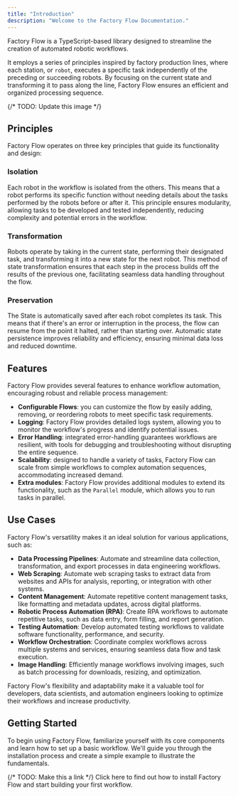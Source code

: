 ```yaml
---
title: "Introduction"
description: "Welcome to the Factory Flow Documentation."
---
```



Factory Flow is a TypeScript-based library designed to streamline the creation of automated robotic workflows.

It employs a series of principles inspired by factory production lines, where each station, or `robot`, executes a specific task independently of the preceding or succeeding robots. By focusing on the current state and transforming it to pass along the line, Factory Flow ensures an efficient and organized processing sequence.

{/* TODO: Update this image */}
<TerminalImage 
  src="/assets/docs/console-1.png" 
  width={662}
  height={494}
  alt="Factory Flow Logs"
  title="Factory Flow"
  className='my-2'
/>

## Principles

Factory Flow operates on three key principles that guide its functionality and design:

### Isolation

Each robot in the workflow is isolated from the others. This means that a robot performs its specific function without needing details about the tasks performed by the robots before or after it. This principle ensures modularity, allowing tasks to be developed and tested independently, reducing complexity and potential errors in the workflow.

### Transformation

Robots operate by taking in the current state, performing their designated task, and transforming it into a new state for the next robot. This method of state transformation ensures that each step in the process builds off the results of the previous one, facilitating seamless data handling throughout the flow.

### Preservation

The State is automatically saved after each robot completes its task. This means that if there's an error or interruption in the process, the flow can resume from the point it halted, rather than starting over. Automatic state persistence improves reliability and efficiency, ensuring minimal data loss and reduced downtime.

## Features

Factory Flow provides several features to enhance workflow automation, encouraging robust and reliable process management:

- **Configurable Flows**: you can customize the flow by easily adding, removing, or reordering robots to meet specific task requirements.
- **Logging**: Factory Flow provides detailed logs system, allowing you to monitor the workflow's progress and identify potential issues.
- **Error Handling**: integrated error-handling guarantees workflows are resilient, with tools for debugging and troubleshooting without disrupting the entire sequence.
- **Scalability**: designed to handle a variety of tasks, Factory Flow can scale from simple workflows to complex automation sequences, accommodating increased demand.
- **Extra modules**: Factory Flow provides additional modules to extend its functionality, such as the `Parallel` module, which allows you to run tasks in parallel.


## Use Cases

Factory Flow's versatility makes it an ideal solution for various applications, such as:

- **Data Processing Pipelines**: Automate and streamline data collection, transformation, and export processes in data engineering workflows.
- **Web Scraping**: Automate web scraping tasks to extract data from websites and APIs for analysis, reporting, or integration with other systems.
- **Content Management**: Automate repetitive content management tasks, like formatting and metadata updates, across digital platforms.
- **Robotic Process Automation (RPA)**: Create RPA workflows to automate repetitive tasks, such as data entry, form filling, and report generation.
- **Testing Automation**: Develop automated testing workflows to validate software functionality, performance, and security.
- **Workflow Orchestration**: Coordinate complex workflows across multiple systems and services, ensuring seamless data flow and task execution.
- **Image Handling**: Efficiently manage workflows involving images, such as batch processing for downloads, resizing, and optimization.

Factory Flow's flexibility and adaptability make it a valuable tool for developers, data scientists, and automation engineers looking to optimize their workflows and increase productivity.

## Getting Started

To begin using Factory Flow, familiarize yourself with its core components and learn how to set up a basic workflow. We'll guide you through the installation process and create a simple example to illustrate the fundamentals.

{/* TODO: Make this a link  */}
Click here to find out how to install Factory Flow and start building your first workflow.